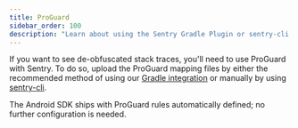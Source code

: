 ```yaml
---
title: ProGuard
sidebar_order: 100
description: "Learn about using the Sentry Gradle Plugin or sentry-cli to upload ProGuard/R8 mappings, source bundle, and native symbols to Sentry."
---
```


If you want to see de-obfuscated stack traces, you'll need to use ProGuard with Sentry. To do so, upload the ProGuard mapping files by either the recommended method of using our [Gradle integration](/platforms/android/gradle/) or manually by using [sentry-cli](/product/cli/dif/#proguard-mapping-upload).

<Note>

The Android SDK ships with ProGuard rules automatically defined; no further configuration is needed.

</Note>
